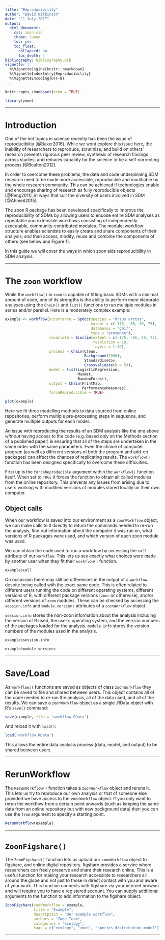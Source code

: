 ```yaml
---
title: "Reproducibility"
author: "David Wilkinson"
date: "11 July 2017"
output:
  html_document:
    css: zoon.css
    theme: lumen
    toc: yes
    toc_float:
      collapsed: no
      toc_depth: 4
bibliography: bibliography.bib
vignette: |
  %\VignetteEngine{knitr::rmarkdown}
  %\VignetteIndexEntry{Reproducibility}
  %\VignetteEncoding{UTF-8}
---
```


```r
knitr::opts_chunk$set(echo = TRUE)
```

```r
library(zoon)
```

<hr>

# Introduction

One of the hot topics in science recently has been the issue of reproducibility [@Baker2016]. While we wont explore this issue here, the inability of researchers to reproduce, scrutinise, and build on others' research prevents rigorous peer review, synthesis of research findings across studies, and reduces capacity for the science to be a self-correcting process [@Boulton2012].

In order to overcome these problems, the data and code underpinning SDM research need to be made more accessible, reproducible and modifiable by the whole research community. This can be achieved if technologies enable and encourage sharing of research as fully reproducible objects [@Peng2011], in ways that suit the diversity of users involved in SDM [@Ahmed2015].

The zoon R package has been developed specifically to improve the reproducibility of SDMs by allowing users to encode entire SDM analyses as repeatable and extensible workflows consisting of independently executable, community-contributed modules. The module-workflow structure enables scientists to easily create and share components of their analysis; and then access, modify, reuse and combine the components of others (see below and Figure 1).

In this guide we will cover the ways in which zoon aids reproducibility in SDM analysis.

<hr>

# The `zoon` workflow

While the `workflow()` in `zoon` is capable of fitting basic SDMs with a minimal amount of code, one of its strengths is the ability to perform more elaborate analyses using the `Chain()` and `list()` functions to run multiple modules in series and/or parallel. Here is a moderately complex example:

```r
example <- workflow(occurrence = SpOcc(species = "Ursus arctos",
                                       extent = c(-175, -65, 20, 75),
                                       databases = "gbif",
                                       type = "presence"),
                    covariate = Bioclim(extent = c(-175, -65, 20, 75),
                                        resolution = 10,
                                        layers = 1:19),
                    process = Chain(Clean,
                                    Background(1000),            
                                    StandardiseCov,              
                                    Crossvalidate(k = 5)),       
                    model = list(LogisticRegression,             
                                 MaxNet,
                                 RandomForest),
                    output = Chain(PrintMap,
                                   PerformanceMeasures),
                    forceReproducible = TRUE)
```

```r
plot(example)
```

Here we fit three modelling methods to data sourced from online repositories, perform multiple pre-processing steps in sequence, and generate multiple outputs for each model.

An issue with reproducing the results of an SDM analysis like the one above *without* having access to the code (e.g. based only on the Methods section of a published paper) is ensuring that all of the steps are undertaken in the same order with the same parameters. Even the choice of computer program (as well as different versions of both the program and add-on packages) can affect the chances of replicating results. The `workflow()` function has been designed specifically to overcome these difficulties.

First up is the `forceReproducible` argument within the `workflow()` function itself. When set to `TRUE` it forces the function to obtain all called modules from the online repository. This prevents any issues from arising due to users working with modified versions of modules stored locally on their own computer.

## Object calls

When our workflow is saved into our environment as a `zoonWorkflow` object, we can make calls to it directly to return the commands needed to re-run the analysis, find out information about the computer it was run on, what versions of R packages were used, and which version of each zoon module was used. 

We can obtain the code used to run a workflow by accessing the `call` attribute of our `workflow`. This lets us see exactly what choices were made by another user when they fit their `workflow()` function.

```r
example$call
```

On occassion there may still be differences in the output of a `workflow` despite being called with the exact same code. This is often related to different users running the code on different operating systems, different versions of R, with different package versions (`zoon` or otherwise), and/or different versions of `zoon` modules. These can be checked by accessing the `session.info` and `module.versions` attributes of a `zoonWorkflow` object.

`session.info` stores the non-zoon information about the analysis including the version of R used, the user's operating system, and the version numbers of the packages loaded for the analysis. `module.info` stores the version numbers of the modules used in the analysis.

```r
example$session.info
```

```r
example$module.versions
```

<hr>

# Save/Load

As `workflow()` functions are saved as objects of class `zoonWorkflow` they can be saved to file and shared between users. This object contains all of the code needed to re-run the analysis, all of the data used, and all of the results. We can save a `zoonWorkflow` object as a single .RData object with R's `save()` command:

```r
save(example, file = 'workflow.RData')
```

And reload it with `load()`:

```r
load('workflow.RData')
```

This allows the entire data analysis process (data, model, and output) to be shared between users.

<hr>

# RerunWorkflow

The `RerunWorkflow()` function takes a `zoonWorkflow` object and reruns it. This lets us try to reproduce our own analysis or that of someone else provided we have access to the `zoonWorkflow` object. If you only want to rerun the workflow from a certain point onwards (such as keeping the same data from an online repository but with new background data) then you can use the `from` argument to specify a starting point.

```r
RerunWorkflow(example)
```

<hr>

# `ZoonFigshare()`

The `ZoonFigshare()` function lets us upload our `zoonWorkflow` object to figshare, and online digital repository. figshare provides a service where researchers can freely preserve and share their research online. This is a useful function for making your research accessible to researchers all around the globe and not just to those in direct contact with you and aware of your work. This function connects with figshare via your internet browser and will require you to have a registered account. You can supply additional arguments to the function to add information to the figshare object.

```r
ZoonFigshare(zoonWorkflow = example,
             title = "Example",
             description = "Our example workflow",
             authors = "Zoon Team",
             categories = "ecology",
             tags = c("ecology", "zoon", "species distribution model"))
```

<hr>
